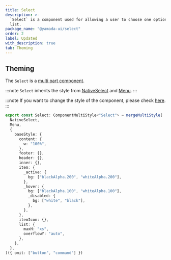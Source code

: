 ```yaml
---
title: Select
description: >-
  `Select` is a component used for allowing a user to choose one option from a
  list.
package_name: "@yamada-ui/select"
order: 2
label: Updated
with_description: true
tab: Theming
---
```


## Theming

The `Select` is a [multi part component](/styled-system/theming/component-styles#multi-part-components).

:::note
`Select` inherits the style from [NativeSelect](/components/forms/native-select) and [Menu](/components/overlay/menu).
:::

:::note
If you want to change the style of the component, please check [here](/styled-system/theming/customize-theme#changing-the-style-of-components).
:::

```ts
export const Select: ComponentMultiStyle<"Select"> = mergeMultiStyle(
  NativeSelect,
  Menu,
  {
    baseStyle: {
      content: {
        w: "100%",
      },
      footer: {},
      header: {},
      inner: {},
      item: {
        _active: {
          bg: ["blackAlpha.200", "whiteAlpha.200"],
        },
        _hover: {
          bg: ["blackAlpha.100", "whiteAlpha.100"],
          _disabled: {
            bg: ["white", "black"],
          },
        },
      },
      itemIcon: {},
      list: {
        maxH: "xs",
        overflowY: "auto",
      },
    },
  },
)({ omit: ["button", "command"] })
```
